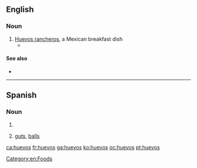 ==English==

===Noun===
{{en-noun|-}}

# [[huevos rancheros|Huevos rancheros]], a Mexican breakfast dish
#* {{quote-news|2007|January 7|Charles Baxter|Breakfast of Champions|New York Times|url=http://www.nytimes.com/2007/01/07/opinion/07baxter.html
|passage=I dig into my '''huevos'''. }}

====See also====
* {{pedialite|Huevos rancheros}}

[[Category:en:Foods]]

----

==Spanish==

===Noun===
{{head|es|noun|g=m|g2=p}}

# {{plural of|nocat=1|[[huevo#Spanish|huevo]]|lang=es}}
# {{slang|idiomatic|vulgar|lang=es}} [[guts]], [[balls]] {{gloss|courage, bravery}}

[[ca:huevos]]
[[fr:huevos]]
[[ga:huevos]]
[[ko:huevos]]
[[oc:huevos]]
[[pt:huevos]]